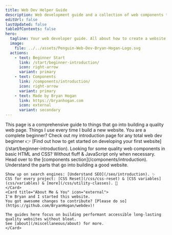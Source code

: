 ```yaml
---
title: Web Dev Helper Guide
description: Web development guide and a collection of web components to use for any web development project.
editUrl: false
lastUpdated: false
tableOfContents: false
hero:
  tagline: Your web developer guide. All about how to create a website. HTML & CSS only components included.
  image:
    file: ../../assets/Penguin-Web-Dev-Bryan-Hogan-Logo.svg
  actions:
    - text: Beginner Start
      link: /start/beginner-introduction/
      icon: right-arrow
      variant: primary
    - text: Components
      link: /components/introduction/
      icon: right-arrow
      variant: primary
    - text: Made by Bryan Hogan
      link: https://bryanhogan.com
      icon: external
      variant: secondary
---
```





<Card title="Hi there! 👋">
This page is a comprehensive guide to things that go into building a quality web page. Things I use every time I build a new website.
</Card>

<CardGrid>
	<Card title="Web Dev Beginner Help" icon="rocket">
    You are a complete beginner?  
    Check out my introduction page for any total web dev beginner 👉 [Find out how to get started on developing your first website](/start/beginner-introduction).
	</Card>
  <Card title="Web Components" icon="puzzle">
    Looking for some quality web components in basic HTML and CSS? Without fluff & JavaScript only when necessary. Head over to the [components section](/components/introduction).
	</Card>
	<Card title="Understand Web Development" icon="star">
    Understand the parts that go into building a good website.

    Show up on search engines: [Understand SEO](/seo/introduction). ✨  
    CSS for every project: [CSS Reset](/css/css-reset) & [CSS variables](css/variables) & [more](/css/utility-classes). 🎨
	</Card>
	<Card title="About Me & You" icon="external">
    I'm Bryan and I started this website.  
    You got awesome changes to contribute? [Please do so](https://github.com/BryanHogan/webdev)!

    The guides here focus on building performant accessible long-lasting quality websites without bloat.  
    See [about](/miscellaneous/about) for more.
	</Card>
</CardGrid>